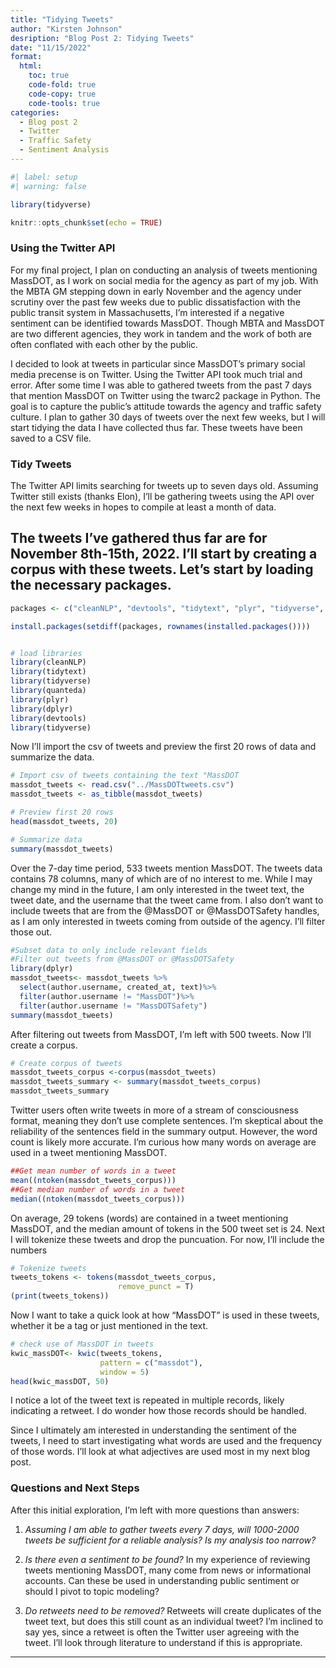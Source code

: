 ```yaml
---
title: "Tidying Tweets"
author: "Kirsten Johnson"
desription: "Blog Post 2: Tidying Tweets"
date: "11/15/2022"
format:
  html:
    toc: true
    code-fold: true
    code-copy: true
    code-tools: true
categories:
  - Blog post 2 
  - Twitter
  - Traffic Safety
  - Sentiment Analysis
---
```


```r
#| label: setup
#| warning: false

library(tidyverse)

knitr::opts_chunk$set(echo = TRUE)
```

### Using the Twitter API

For my final project, I plan on conducting an analysis of tweets mentioning MassDOT, as I work on social media for the agency as part of my job. With the MBTA GM stepping down in early November and the agency under scrutiny over the past few weeks due to public dissatisfaction with the public transit system in Massachusetts, I'm interested if a negative sentiment can be identified towards MassDOT. Though MBTA and MassDOT are two different agencies, they work in tandem and the work of both are often conflated with each other by the public.

I decided to look at tweets in particular since MassDOT's primary social media precense is on Twitter. Using the Twitter API took much trial and error. After some time I was able to gathered tweets from the past 7 days that mention MassDOT on Twitter using the twarc2 package in Python. The goal is to capture the public's attitude towards the agency and traffic safety culture. I plan to gather 30 days of tweets over the next few weeks, but I will start tidying the data I have collected thus far. These tweets have been saved to a CSV file.

### Tidy Tweets

The Twitter API limits searching for tweets up to seven days old. Assuming Twitter still exists (thanks Elon), I'll be gathering tweets using the API over the next few weeks in hopes to compile at least a month of data.

## The tweets I've gathered thus far are for November 8th-15th, 2022. I'll start by creating a corpus with these tweets. Let's start by loading the necessary packages.

```r
packages <- c("cleanNLP", "devtools", "tidytext", "plyr", "tidyverse", "quanteda")

install.packages(setdiff(packages, rownames(installed.packages())))  


# load libraries
library(cleanNLP)
library(tidytext)
library(tidyverse)
library(quanteda)
library(plyr)
library(dplyr)
library(devtools)
library(tidyverse)
```

Now I'll import the csv of tweets and preview the first 20 rows of data and summarize the data.

```r
# Import csv of tweets containing the text "MassDOT
massdot_tweets <- read.csv("../MassDOTtweets.csv")
massdot_tweets <- as_tibble(massdot_tweets)

# Preview first 20 rows
head(massdot_tweets, 20)

# Summarize data
summary(massdot_tweets)
```

Over the 7-day time period, 533 tweets mention MassDOT. The tweets data contains 78 columns, many of which are of no interest to me. While I may change my mind in the future, I am only interested in the tweet text, the tweet date, and the username that the tweet came from. I also don't want to include tweets that are from the @MassDOT or @MassDOTSafety handles, as I am only interested in tweets coming from outside of the agency. I'll filter those out.

```r
#Subset data to only include relevant fields
#Filter out tweets from @MassDOT or @MassDOTSafety
library(dplyr)
massdot_tweets<- massdot_tweets %>% 
  select(author.username, created_at, text)%>%
  filter(author.username != "MassDOT")%>%
  filter(author.username != "MassDOTSafety")
summary(massdot_tweets)
```

After filtering out tweets from MassDOT, I'm left with 500 tweets. Now I'll create a corpus.

```r
# Create corpus of tweets
massdot_tweets_corpus <-corpus(massdot_tweets)
massdot_tweets_summary <- summary(massdot_tweets_corpus)
massdot_tweets_summary
```

Twitter users often write tweets in more of a stream of consciousness format, meaning they don't use complete sentences. I'm skeptical about the reliability of the sentences field in the summary output. However, the word count is likely more accurate. I'm curious how many words on average are used in a tweet mentioning MassDOT.

```r
##Get mean number of words in a tweet
mean((ntoken(massdot_tweets_corpus)))
##Get median number of words in a tweet
median((ntoken(massdot_tweets_corpus)))
```

On average, 29 tokens (words) are contained in a tweet mentioning MassDOT, and the median amount of tokens in the 500 tweet set is 24. Next I will tokenize these tweets and drop the puncuation. For now, I'll include the numbers

```r
# Tokenize tweets
tweets_tokens <- tokens(massdot_tweets_corpus,
                        remove_punct = T)
(print(tweets_tokens))

```

Now I want to take a quick look at how "MassDOT" is used in these tweets, whether it be a tag or just mentioned in the text.

```r
# check use of MassDOT in tweets
kwic_massDOT<- kwic(tweets_tokens,
                    pattern = c("massdot"),
                    window = 5)
head(kwic_massDOT, 50)
```

I notice a lot of the tweet text is repeated in multiple records, likely indicating a retweet. I do wonder how those records should be handled.

Since I ultimately am interested in understanding the sentiment of the tweets, I need to start investigating what words are used and the frequency of those words. I'll look at what adjectives are used most in my next blog post.

### Questions and Next Steps

After this initial exploration, I'm left with more questions than answers:

1.  *Assuming I am able to gather tweets every 7 days, will 1000-2000 tweets be sufficient for a reliable analysis? Is my analysis too narrow?*

2.  *Is there even a sentiment to be found?* In my experience of reviewing tweets mentioning MassDOT, many come from news or informational accounts. Can these be used in understanding public sentiment or should I pivot to topic modeling?

3.  *Do retweets need to be removed?* Retweets will create duplicates of the tweet text, but does this still count as an individual tweet? I'm inclined to say yes, since a retweet is often the Twitter user agreeing with the tweet. I'll look through literature to understand if this is appropriate.

------------------------------------------------------------------------
